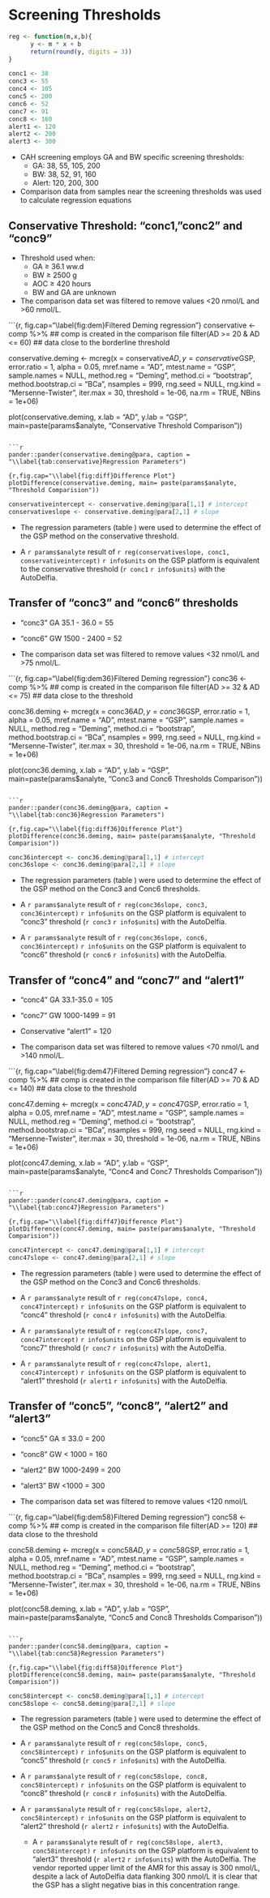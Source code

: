 # Screening Thresholds #

```r
reg <- function(m,x,b){
      y <- m * x + b
      return(round(y, digits = 3))
}

conc1 <- 38
conc3 <- 55
conc4 <- 105
conc5 <- 200
conc6 <- 52
conc7 <- 91
conc8 <- 160
alert1 <- 120
alert2 <- 200
alert3 <- 300
```

* CAH screening employs GA and BW specific screening thresholds:
    * GA: 38, 55, 105, 200
    * BW: 38, 52, 91, 160
    * Alert: 120, 200, 300

* Comparison data from samples near the screening thresholds was used to calculate regression equations

## Conservative Threshold: "conc1, "conc2" and "conc9" ##

* Threshold used when:
    * GA $\ge$ 36.1 ww.d 
    * BW $\ge$ 2500 g 
    * AOC $\ge$ 420 hours
    * BW and GA are unknown

* The comparison data set was filtered to remove values <20 nmol/L and >60 nmol/L.

```{r, fig.cap="\\label{fig:dem}Filtered Deming regression"}
conservative <- comp %>%  ## comp is created in the comparison file
     filter(AD >= 20 & AD <= 60)  ## data close to the borderline threshold

conservative.deming <- mcreg(x = conservative$AD, y =conservative$GSP, error.ratio = 1, alpha = 0.05,
                     mref.name = "AD", mtest.name = "GSP", sample.names = NULL,
                     method.reg = "Deming", method.ci = "bootstrap",
                     method.bootstrap.ci = "BCa",
                     nsamples = 999, rng.seed = NULL, rng.kind = "Mersenne-Twister", iter.max = 30,
                     threshold = 1e-06, na.rm = TRUE, NBins = 1e+06)

plot(conservative.deming, x.lab = "AD", y.lab = "GSP", main=paste(params$analyte, "Conservative Threshold Comparison"))
```

```r
pander::pander(conservative.deming@para, caption = "\\label{tab:conservative}Regression Parameters")
```

```{r,fig.cap="\\label{fig:diff}Difference Plot"}
plotDifference(conservative.deming, main= paste(params$analyte, "Threshold Comparision"))
```

```r
conservativeintercept <- conservative.deming@para[1,1] # intercept
conservativeslope <- conservative.deming@para[2,1] # slope
``` 
\FloatBarrier

* The regression parameters (table \ref{tab:conservative}) were used to
  determine the effect of the GSP method on the conservative threshold.

* A `r params$analyte` result of `r reg(conservativeslope, conc1,
  conservativeintercept)` `r info$units` on the GSP platform is
  equivalent to the conservative threshold (`r conc1` `r info$units`) with the
  AutoDelfia.


  
## Transfer of "conc3" and "conc6" thresholds

* "conc3" GA 35.1 - 36.0 = 55 
* "conc6" GW 1500 - 2400 = 52

* The comparison data set was filtered to remove values <32 nmol/L and >75 nmol/L.

```{r, fig.cap="\\label{fig:dem36}Filtered Deming regression"}
conc36 <- comp %>%  ## comp is created in the comparison file
     filter(AD >= 32 & AD <= 75)  ## data close to the threshold

conc36.deming <- mcreg(x = conc36$AD, y =conc36$GSP, error.ratio = 1, alpha = 0.05,
                     mref.name = "AD", mtest.name = "GSP", sample.names = NULL,
                     method.reg = "Deming", method.ci = "bootstrap",
                     method.bootstrap.ci = "BCa",
                     nsamples = 999, rng.seed = NULL, rng.kind = "Mersenne-Twister", iter.max = 30,
                     threshold = 1e-06, na.rm = TRUE, NBins = 1e+06)

plot(conc36.deming, x.lab = "AD", y.lab = "GSP", main=paste(params$analyte, "Conc3 and Conc6 Thresholds Comparison"))
```

```r
pander::pander(conc36.deming@para, caption = "\\label{tab:conc36}Regression Parameters")
```

```{r,fig.cap="\\label{fig:diff36}Difference Plot"}
plotDifference(conc36.deming, main= paste(params$analyte, "Threshold Comparision"))
```
\FloatBarrier

```r
conc36intercept <- conc36.deming@para[1,1] # intercept
conc36slope <- conc36.deming@para[2,1] # slope
``` 
  
* The regression parameters (table \ref{tab:conc36}) were used to
  determine the effect of the GSP method on the Conc3 and Conc6 thresholds.

* A `r params$analyte` result of `r reg(conc36slope, conc3,
  conc36intercept)` `r info$units` on the GSP platform is
  equivalent to "conc3" threshold (`r conc3` `r info$units`) with the
  AutoDelfia.
  
  
* A `r params$analyte` result of `r reg(conc36slope, conc6,
  conc36intercept)` `r info$units` on the GSP platform is
  equivalent to "conc6" threshold (`r conc6` `r info$units`) with the
  AutoDelfia.
  
## Transfer of "conc4" and "conc7" and "alert1"

* "conc4" GA 33.1-35.0 = 105
* "conc7" GW 1000-1499 = 91
* Conservative "alert1" = 120

* The comparison data set was filtered to remove values <70 nmol/L and >140 nmol/L.

```{r, fig.cap="\\label{fig:dem47}Filtered Deming regression"}
conc47 <- comp %>%  ## comp is created in the comparison file
     filter(AD >= 70 & AD <= 140)  ## data close to the threshold

conc47.deming <- mcreg(x = conc47$AD, y =conc47$GSP, error.ratio = 1, alpha = 0.05,
                     mref.name = "AD", mtest.name = "GSP", sample.names = NULL,
                     method.reg = "Deming", method.ci = "bootstrap",
                     method.bootstrap.ci = "BCa",
                     nsamples = 999, rng.seed = NULL, rng.kind = "Mersenne-Twister", iter.max = 30,
                     threshold = 1e-06, na.rm = TRUE, NBins = 1e+06)

plot(conc47.deming, x.lab = "AD", y.lab = "GSP", main=paste(params$analyte, "Conc4 and Conc7 Thresholds Comparison"))
```

```r
pander::pander(conc47.deming@para, caption = "\\label{tab:conc47}Regression Parameters")
```

```{r,fig.cap="\\label{fig:diff47}Difference Plot"}
plotDifference(conc47.deming, main= paste(params$analyte, "Threshold Comparision"))
```
  
\FloatBarrier


```r
conc47intercept <- conc47.deming@para[1,1] # intercept
conc47slope <- conc47.deming@para[2,1] # slope
``` 
  
* The regression parameters (table \ref{tab:conc47}) were used to
  determine the effect of the GSP method on the Conc3 and Conc6 thresholds.

* A `r params$analyte` result of `r reg(conc47slope, conc4,
  conc47intercept)` `r info$units` on the GSP platform is
  equivalent to "conc4" threshold (`r conc4` `r info$units`) with the
  AutoDelfia.
  
* A `r params$analyte` result of `r reg(conc47slope, conc7,
  conc47intercept)` `r info$units` on the GSP platform is
  equivalent to "conc7" threshold (`r conc7` `r info$units`) with the
  AutoDelfia.

* A `r params$analyte` result of `r reg(conc47slope, alert1,
  conc47intercept)` `r info$units` on the GSP platform is
  equivalent to "alert1" threshold (`r alert1` `r info$units`) with the
  AutoDelfia.


## Transfer of "conc5", "conc8", "alert2" and "alert3"

* "conc5" GA $\le$ 33.0 = 200
* "conc8" GW < 1000 = 160
* "alert2" BW 1000-2499 = 200
* "alert3" BW <1000 = 300

* The comparison data set was filtered to remove values <120 nmol/L

```{r, fig.cap="\\label{fig:dem58}Filtered Deming regression"}
conc58 <- comp %>%  ## comp is created in the comparison file
     filter(AD >= 120)  ## data close to the threshold

conc58.deming <- mcreg(x = conc58$AD, y =conc58$GSP, error.ratio = 1, alpha = 0.05,
                     mref.name = "AD", mtest.name = "GSP", sample.names = NULL,
                     method.reg = "Deming", method.ci = "bootstrap",
                     method.bootstrap.ci = "BCa",
                     nsamples = 999, rng.seed = NULL, rng.kind = "Mersenne-Twister", iter.max = 30,
                     threshold = 1e-06, na.rm = TRUE, NBins = 1e+06)

plot(conc58.deming, x.lab = "AD", y.lab = "GSP", main=paste(params$analyte, "Conc5 and Conc8 Thresholds Comparison"))
```

```r
pander::pander(conc58.deming@para, caption = "\\label{tab:conc58}Regression Parameters")
```

```{r,fig.cap="\\label{fig:diff58}Difference Plot"}
plotDifference(conc58.deming, main= paste(params$analyte, "Threshold Comparision"))
```
\FloatBarrier

```r
conc58intercept <- conc58.deming@para[1,1] # intercept
conc58slope <- conc58.deming@para[2,1] # slope
``` 
  
* The regression parameters (table \ref{tab:conc58}) were used to
  determine the effect of the GSP method on the Conc5 and Conc8 thresholds.

* A `r params$analyte` result of `r reg(conc58slope, conc5,
  conc58intercept)` `r info$units` on the GSP platform is
  equivalent to "conc5" threshold (`r conc5` `r info$units`) with the
  AutoDelfia.
  
* A `r params$analyte` result of `r reg(conc58slope, conc8,
  conc58intercept)` `r info$units` on the GSP platform is
  equivalent to "conc8" threshold (`r conc8` `r info$units`) with the
  AutoDelfia.

* A `r params$analyte` result of `r reg(conc58slope, alert2,
  conc58intercept)` `r info$units` on the GSP platform is
  equivalent to "alert2" threshold (`r alert2` `r info$units`) with the
  AutoDelfia.
  
  * A `r params$analyte` result of `r reg(conc58slope, alert3,
  conc58intercept)` `r info$units` on the GSP platform is equivalent
  to "alert3" threshold (`r alert2` `r info$units`) with the
  AutoDelfia. The vendor reported upper limit of the AMR for this
  assay is 300 nmol/L, despite a lack of AutoDelfia data flanking 300 nmol/L
  it is clear that the GSP has a slight negative bias in this
  concentration range.



